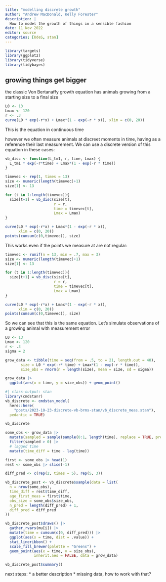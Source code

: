 ```yaml
---
title: "modelling discrete growth"
author: "Andrew MacDonald, Kelly Forester"
description: |
  How to model the growth of things in a sensible fashion
date: 11 Nov 2022
editor: source
categories: [UdeS, stan]
---
```


```r
library(targets)
library(ggplot2)
library(tidyverse)
library(tidybayes)
```

##  growing things get bigger

the classic Von Bertanaffy growth equation has animals growing from a starting size to a final size

```r
L0 <- 13
Lmax <- 120
r <- .3
curve(L0 * exp(-r*x) + Lmax*(1 - exp(-r * x)), xlim = c(0, 20))
```

This is the equation in continuous time

however we often measure animals at discreet moments in time, having as a reference their last measurement. We can use a discrete version of this equation in these cases:

```r
vb_disc <- function(L_tm1, r, time, Lmax) {
  L_tm1 * exp(-r*time) + Lmax*(1 - exp(-r * time))
}

timevec <- rep(1, times = 13)
size <- numeric(length(timevec)+1)
size[1] <- 13

for (t in 1:length(timevec)){
  size[t+1] = vb_disc(size[t],
                      r = r,
                      time = timevec[t],
                      Lmax = Lmax)
}

curve(L0 * exp(-r*x) + Lmax*(1 - exp(-r * x)),
      xlim = c(0, 20))
points(cumsum(c(0,timevec)), size)

```

This works even if the points we measure at are not regular:

```r

timevec <- runif(n = 13, min = .7, max = 3)
size <- numeric(length(timevec)+1)
size[1] <- 13

for (t in 1:length(timevec)){
  size[t+1] = vb_disc(size[t],
                      r = r,
                      time = timevec[t],
                      Lmax = Lmax)
}

curve(L0 * exp(-r*x) + Lmax*(1 - exp(-r * x)),
      xlim = c(0, 20))
points(cumsum(c(0,timevec)), size)
```

So we can see that this is the same equation. Let's simulate observations of a growing animal with measurement error

```r
L0 <- 13
Lmax <- 120
r <- .3
sigma = 2

grow_data <- tibble(time = seq(from = .5, to = 21, length.out = 40),
       size = L0 * exp(-r* time) + Lmax*(1 - exp(-r * time)),
       size_obs = rnorm(n = length(size), mean = size, sd = sigma))

grow_data |> 
  ggplot(aes(x = time, y = size_obs)) + geom_point()
```


```r
#| class-output: stan
library(cmdstanr)
vb_discrete <- cmdstan_model(
  here::here(
    "posts/2023-10-23-discrete-vb-brms-stan/vb_discrete_meas.stan"),
  pedantic = TRUE)

vb_discrete 

```

```r
some_obs <- grow_data |> 
  mutate(sampled = sample(sample(0:1, length(time), replace = TRUE, prob = c(.4, .6)))) |> 
  filter(sampled > 0) |> 
  # lagged time
  mutate(time_diff = time - lag(time))

first <- some_obs |> head(1)
rest <- some_obs |> slice(-1)

diff_pred <- c(rep(2, times = 5), rep(5, 3))

vb_discrete_post <- vb_discrete$sample(data = list(
  n = nrow(some_obs),
  time_diff = rest$time_diff,
  age_first_meas = first$time,
  obs_size = some_obs$size_obs,
  n_pred = length(diff_pred) + 1,
  diff_pred = diff_pred
))
```

```r
vb_discrete_post$draws() |> 
  gather_rvars(mu[i]) |> 
  mutate(time = cumsum(c(0, diff_pred))) |> 
  ggplot(aes(x = time, dist = .value)) + 
  stat_lineribbon() + 
  scale_fill_brewer(palette = "Greens") +
  geom_point(aes(x = time, y = size_obs), 
             inherit.aes = FALSE, data = grow_data)
```

```r
vb_discrete_post$summary()
```

next steps: 
* a better description
* missing data, how to work with that? 
